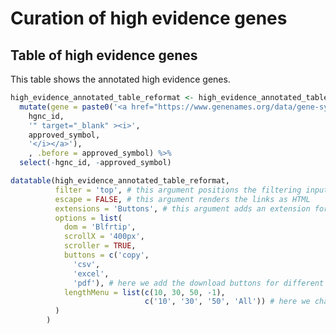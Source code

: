 # Curation of high evidence genes {#manual-curation}

## Table of high evidence genes

This table shows the annotated high evidence genes.

```r
high_evidence_annotated_table_reformat <- high_evidence_annotated_table %>%
  mutate(gene = paste0('<a href="https://www.genenames.org/data/gene-symbol-report/#!/hgnc_id/HGNC:',
    hgnc_id,
    '" target="_blank" ><i>',
    approved_symbol,
    '</i></a>'),
    , .before = approved_symbol) %>%
  select(-hgnc_id, -approved_symbol)

datatable(high_evidence_annotated_table_reformat,
          filter = 'top', # this argument positions the filtering input at the top of the table
          escape = FALSE, # this argument renders the links as HTML
          extensions = 'Buttons', # this argument adds an extension for download buttons
          options = list(
            dom = 'Blfrtip',
            scrollX = '400px',
            scroller = TRUE,
            buttons = c('copy',
              'csv',
              'excel',
              'pdf'), # here we add the download buttons for different formats
            lengthMenu = list(c(10, 30, 50, -1), 
                              c('10', '30', '50', 'All')) # here we change the selection options
          )
        )
```